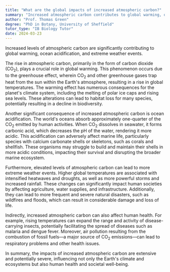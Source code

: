```yaml
---
title: "What are the global impacts of increased atmospheric carbon?"
summary: "Increased atmospheric carbon contributes to global warming, ocean acidification, and extreme weather events."
author: "Prof. Thomas Green"
degree: "PhD in Botany, University of Sheffield"
tutor_type: "IB Biology Tutor"
date: 2024-03-23
---
```


Increased levels of atmospheric carbon are significantly contributing to global warming, ocean acidification, and extreme weather events.

The rise in atmospheric carbon, primarily in the form of carbon dioxide ($\text{CO}_2$), plays a crucial role in global warming. This phenomenon occurs due to the greenhouse effect, wherein $\text{CO}_2$ and other greenhouse gases trap heat from the sun within the Earth's atmosphere, resulting in a rise in global temperatures. The warming effect has numerous consequences for the planet's climate system, including the melting of polar ice caps and rising sea levels. These alterations can lead to habitat loss for many species, potentially resulting in a decline in biodiversity.

Another significant consequence of increased atmospheric carbon is ocean acidification. The world's oceans absorb approximately one-quarter of the $\text{CO}_2$ emitted by human activities. When $\text{CO}_2$ dissolves in seawater, it forms carbonic acid, which decreases the pH of the water, rendering it more acidic. This acidification can adversely affect marine life, particularly species with calcium carbonate shells or skeletons, such as corals and shellfish. These organisms may struggle to build and maintain their shells in more acidic conditions, impacting their survival and disrupting the broader marine ecosystem.

Furthermore, elevated levels of atmospheric carbon can lead to more extreme weather events. Higher global temperatures are associated with intensified heatwaves and droughts, as well as more powerful storms and increased rainfall. These changes can significantly impact human societies by affecting agriculture, water supplies, and infrastructure. Additionally, they can lead to more frequent and severe natural disasters, such as wildfires and floods, which can result in considerable damage and loss of life.

Indirectly, increased atmospheric carbon can also affect human health. For example, rising temperatures can expand the range and activity of disease-carrying insects, potentially facilitating the spread of diseases such as malaria and dengue fever. Moreover, air pollution resulting from the combustion of fossil fuels—a major source of $\text{CO}_2$ emissions—can lead to respiratory problems and other health issues.

In summary, the impacts of increased atmospheric carbon are extensive and potentially severe, influencing not only the Earth's climate and ecosystems but also human health and societal well-being.
    